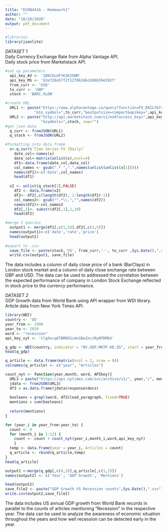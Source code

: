 ---
title: "ECON441A - Homework1"
author: ""
date: "10/20/2020"
output: pdf_document
---

```{r}
#libraries
library(jsonlite)
```

*DATASET 1*  
Daily Currency Exchange Rate from Alpha Vantage API.  
Daily stock price from Marketstack API.
```{r}
#set up parameters
  api_key_AV <- '1D0CULUFYK3KIO0M'
  api_key_MS <- '62ef28a57f2f1270624bcb96b59e592f'
  from_curr <- 'USD'
  to_curr <- 'GBP'
  stock <- 'BARC.XLON'

#create URL
  URL1 <- paste("https://www.alphavantage.co/query?function=FX_DAILY&from_symbol=",from_curr,
             "&to_symbol=",to_curr,"&outputsize=compact&apikey=",api_key_AV, sep = "")
  URL2 <- paste("http://api.marketstack.com/v1/eod?access_key=",api_key_MS,
                "&symbols=",stock, sep="")
#get json data
  q_curr <- fromJSON(URL1)
  q_stock <- fromJSON(URL2)

#formatting into data frame
  x<-q_curr$`Time Series FX (Daily)`
    date_col<-names(x)
    data_col<-matrix(unlist(x),ncol=4)
    df1<-data.frame(date_col,data_col)
    col_names <- gsub(".* ",".",names(unlist(unlist(x[1]))))
    names(df1)<-c('date',col_names)
    head(df1)
  
  x2 <- unlist(q_stock[2],FALSE)
    df2 <- data.frame(x2)
    df2<- df2[,c(length(df2), 1:length(df2)-1)]
    col_names2<- gsub("^.*\\.","",names(df2))
    names(df2)<-col_names2
    df2[,1]<- substr(df2[,1],1,10)
    head(df2)

#merge 2 queries
  output1 <- merge(df1[,c(1,5)],df2[,c(1,5)])
  names(output1)<-c('date','rate','price')
  head(output1)
  
#export to .csv
  save_file <- paste(stock,'VS', from_curr,'-', to_curr ,Sys.Date(),".csv")
  write.csv(output1, save_file)

```
The data includes a column of daily close price of a bank (BarClays) in London stock market and a column of daily close exchange rate between GBP and USD. The data can be used to addressed the correlation between the expected performance of company in London Stock Exchange reflected in stock price to the currency performance.
  
\newpage 
*DATASET 2*  
GDP Growth data from World Bank using API wrapper from WDI library.  
Article data from New York Times API.
```{r}
library(WDI)
country <- 'US'
year_from <- 1990
year_to <- 2019
word <- "recession"
api_key_nyt <- 'tlgdxcq6TBMOO1cAnSBeZnczRyNTDM6X'

q_gdp <- WDI(country, indicator = "NY.GDP.MKTP.KD.ZG", start = year_from, end = year_to)
head(q_gdp)

q_article <- data.frame(matrix(ncol = 2, nrow = 0))
colnames(q_article) <- c("year", "Articles")

count_nyt <- function(year,month, word, APIkey){
  URL3 = paste("https://api.nytimes.com/svc/archive/v1/", year,"/", month,".json?api-key=",APIkey, sep = "")
  jdata <- fromJSON(URL3)
  df3 = as.data.frame(jdata$response$docs)
  
  booleans = grepl(word, df3$lead_paragraph, fixed=TRUE)
  mentions = sum(booleans)
  
  return(mentions)
}

for (year_i in year_from:year_to) {
  count <- 0
  for (month_i in 1:12) {
    count <- count + count_nyt(year_i,month_i,word,api_key_nyt)
    }
  temp <- data.frame(year = year_i, Articles = count)
  q_article <- rbind(q_article,temp)
}
head(q_article)

output2 <-merge(q_gdp[,c(4,3)],q_article[,c(1,2)])
names(output2) <- c('Year', 'GDP Growth', 'Mentions')

head(output2)
save_file2 <- paste("GDP Growth VS Recession counts",Sys.Date(),".csv")
write.csv(output2,save_file2)

```
The data includes US annual GDP growth from World Bank records in parallel to the counts of articles mentioning "Recession" in the respective year. The data can be used to analyze the awareness of economic situation throughout the years and how well recession can be detected early in the year.